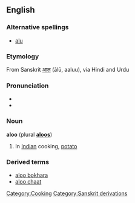 ==English==
===Alternative spellings===
* [[alu]]

===Etymology===
From Sanskrit [[आल]] (ālū, aaluu), via Hindi and Urdu

===Pronunciation===
*{{IPA|/æˈluː/ (plural /æˈluːz/)}}
*{{SAMPA|/{"lu:/</tt> (plural <tt>/{"lu:z/</tt>)<tt>}}

===Noun===
'''aloo''' (plural '''[[aloos]]''')
#In [[Indian]] cooking, [[potato]]

===Derived terms===
* [[aloo bokhara]]
* [[aloo chaat]]

[[Category:Cooking]]
[[Category:Sanskrit derivations]]